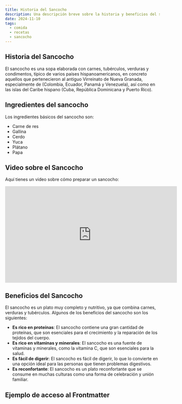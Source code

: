 ```yaml
---
title: Historia del Sancocho
description: Una descripción breve sobre la historia y beneficios del sancocho.
date: 2024-11-10
tags:
  - comida
  - recetas
  - sancocho
---
```


## Historia del Sancocho

El sancocho es una sopa elaborada con carnes, tubérculos, verduras y condimentos, 
típico de varios países hispanoamericanos, en concreto aquellos que pertenecieron al antiguo 
Virreinato de Nueva Granada, especialmente de (Colombia, Ecuador, Panamá y Venezuela),
así como en las islas del Caribe hispano (Cuba, República Dominicana y Puerto Rico).

## Ingredientes del sancocho

Los ingredientes básicos del sancocho son:

- Carne de res
- Gallina
- Cerdo
- Yuca
- Plátano
- Papa

## Video sobre el Sancocho

Aquí tienes un video sobre cómo preparar un sancocho:

<iframe width="560" height="315" src="https://www.youtube.com/watch?v=DPr7wRpkpLc&ab_channel=RositaCocina" frameborder="0" allow="accelerometer; autoplay; clipboard-write; encrypted-media; gyroscope; picture-in-picture" allowfullscreen></iframe>

## Beneficios del Sancocho

El sancocho es un plato muy completo y nutritivo, ya que combina carnes, verduras y tubérculos.
Algunos de los beneficios del sancocho son los siguientes:

- **Es rico en proteínas**: El sancocho contiene una gran cantidad de proteínas, que son esenciales para el crecimiento y la reparación de los tejidos del cuerpo.
- **Es rico en vitaminas y minerales**: El sancocho es una fuente de vitaminas y minerales, como la vitamina C, que son esenciales para la salud.
- **Es fácil de digerir**: El sancocho es fácil de digerir, lo que lo convierte en una opción ideal para las personas que tienen problemas digestivos.
- **Es reconfortante**: El sancocho es un plato reconfortante que se consume en muchas culturas como una forma de celebración y unión familiar.

## Ejemplo de acceso al Frontmatter
